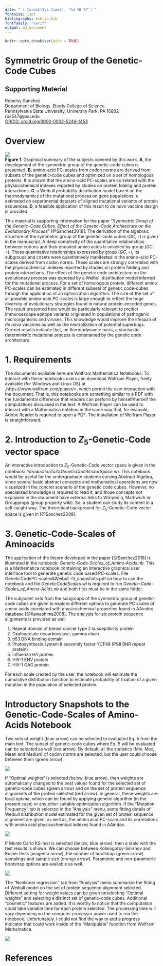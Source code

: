 ```yaml
---
date: "`r format(Sys.time(), '%d %B %Y')`"
fontsize: 11pt
bibliography: biblio.bib
fontfamily: "serif"
output: md_document
---
```


```r
knitr::opts_chunk$set(echo = TRUE)

```

# Symmetric Group of the Genetic-Code Cubes
## Supporting Material
  
  Robersy Sanchez  
  Department of Biology. Eberly College of Science.  
  Pennsylvania State University, University Park, PA 16802  
  rus547@psu.edu  
  [ORCID: orcid.org/0000-0002-5246-1453](https://orcid.org/0000-0002-5246-1453)  

# Overview 
<img src="fig/vacc.png" align="center" />
<br>
**Figure 1**. Graphical summary of the subjects covered by this work. **A**, the
development of the symmetric group of the genetic-code cubes is presented.
**B**, amino-acid PC-scales from codon norms are derived from subsets of the
genetic-code cubes and optimized on a set of homologous proteins. It is shown
that the amino-acid PC-scales are correlated with the physicochemical indexes
reported by studies on protein folding and protein interactions. **C**, a
Weibull probability distribution model based on the thermodynamics of the
mutational process on gene populations is estimated on experimental datasets of
aligned mutational variants of protein sequences. **D**, a feasible application
of this result to de novo vaccine design is provided.

This material is supporting information for the paper "_Symmetric Group of the
Genetic-Code Cubes. Effect of the Genetic-Code Architecture on the Evolutionary
Process_" [@Sanchez2018]. The derivation of the algebraic structure of the
symmetric group of the genetic-code cubes $(GC,\circ)$ is given in the
manuscript. A deep complexity of the quantitative relationships between codons
and their encoded amino acids is unveiled by group $(GC,\circ)$. These
quantitative relationships expressed by group $(GC,\circ)$, its subgroups and
cosets were quantitatively manifested in the amino-acid PC-scales derived from
codon norms. These scales are strongly correlated with the physicochemical
indexes reported by studies on protein folding and protein interactions. The
effect of the genetic code architecture on the evolutionary process was exposed
by a Weibull distribution model inferred for the mutational process. For a set
of homologous protein, different amino PC-scales can be estimated in different
subsets of genetic code-cubes through the application of an optimization
algorithm. The size of the set of all possible amino-acid PC-scales is large
enough to reflect the huge diversity of evolutionary strategies found in natural
protein-encoded genes. The result presented here would be particularly relevant
to predict immunoescape epitope variants originated in populations of pathogenic
microorganisms and viruses. This knowledge would improve the lifespan of _de
novo_ vaccines as well as the neutralization of potential superbugs. Current
results indicate that, on thermodynamic basis, a stochastic deterministic
mutational process is constrained by the genetic code architecture.

# 1. Requirements
The documents available here are Wolfram Mathematica Notebooks. To interact with
these notebooks users can download Wolfram Player, freely available (for Windows
and Linux OS) at ,https://www.wolfram.com/player/>, which permit the user
interaction with the document. That is, this notebooks are something similar to
a PDF with the fundamental difference that readers can perform by
himself/herself the computations discussed in the text. A Wolfram Player can be
used to interact with a Mathematica noteboo in the same way that, for example,
Adobe Reader is required to open a PDF. The installation of Wolfram Player is
straightforward.

# 2. Introduction to $Z_5$-Genetic-Code vector space
An interactive introduction to $Z_5$-Genetic-Code vector space is given in the
notebook: _IntroductionToZ5GeneticCodeVectorSpace.nb_.  This notebook would be useful
for the undergraduate students cursing Abstract Algebra, since several basic
abstract concepts and mathematical operations are now visualized in the concret
scenario of the genetic code cubes. However, no specialized knowledge is
required to read it, and those concepts not explained in the document have
external links to Wikipedia, Mathwork or Groupprops (group property wiki). So, a
student can study its content in a self-taught way. The theoretical background
for $Z_5$-Genetic-Code vector space is given in [@Sanchez2009].

# 3. Genetic-Code-Scales of Aminoacids
The application of the theory developed in the paper [@Sanchez2018] is
illustrated in the notebook:   _Genetic-Code-Scales_of_Amino-Acids.nb_. This is
a Mathematica notebook containing an interactive graphical user interface tool
to generate genetic code based PC-scales. File
GeneticCodePC-scales&Weibull-fit_snapshots.pdf on how to use the notebook and
file _GeneticCodeScales.wl_ is required to run
_Genetic-Code-Scales_of_Amino-Acids.nb_ and both files must be in the same
folder.

  The subjacent sets from the subgroups of the symmetric group of genetic-code
  cubes are given to explore different options to generate PC scales of amino
  acids correlated with physicochemical properties found in AAindex database
  [@Kawashima2008]. The analysis for six protein sequence alignments is provided
  as well:
  
  1) Repeat domain of breast cancer type 2 susceptibility protein  
  2) Oxaloacetate decarboxylase, gamma chain  
  3) p53 DNA binding domain  
  4) Photosynthesis system II assembly factor YCF48 (PSII BNR repeat protein)  
  5) Influenza HA protein  
  6) HIV-1 ENV  protein
  7) HIV-1 GAG protein. 

  For each scale created by the user, the notebook will estimate the cumulative
  distribution function to estimate probability of fixation of a given mutation
  in the population of selected protein.

# Introductory Snapshots to the Genetic-Code-Scales of Amino-Acids Notebook

Two sets of weight (blue arrow) can be selected to evaluated Eq. 5 from the main
text. The subset of genetic-code cubes where Eq. 5 will be evaluated can be
selected as well (red arrow). By default, all the statistics (Min, Max, Mean and
Median) of codon norms are selected, but the user could choose between them
(green arrow).

[<img src="fig/snapshot_1.png" align="center" />](https://github.com/genomaths/GenomeAlgebra_SymmetricGroup/blob/master/GeneticCodePC-scales%26Weibull-fit_snapshots.pdf)

If “Optimal weights” is selected (below, blue arrow), then weights are
automatically changed to the best values found for the selected set of
genetic-code cubes (green arrow) and on the set of protein sequence alignments
of the protein selected (red arrow).  In general, these weights are local
optima, which can be found by applying genetic algorithm (in the present case)
or any other suitable optimization algorithm.  If the “Mutation Frequency” tab
is selected in the “Analysis” menu, some fitting details of Weibull distribution
model estimated for the given set of protein sequence alignment are given, as
well as, the amino acid PC-scale and its correlations with amino acid
physicochemical indexes found in AAindex.

<img src="fig/snapshot_2.png" align="center" />

If Monte Carlo KS-test is selected (below, blue arrow), then a table with the
test results is shown. We can choose between Kolmogorov-Smirnov and Kuiper tests
(magenta arrow), the number of bootstrap (green arrow) samplings and sample size
(orange arrow). Parametric and non-parametric bootstrap options are available as
well.

<img src="fig/snapshot_3.png" align="center" />

The “Nonlinear regression” tab from “Analysis” menu summarize the fitting of
Weibull model on the set of protein sequence alignment selected.  Different
setting for weight values can be given unselecting “Optimal weights” and
selecting a distinct set of genetic-code cubes. Additional “cosmetic” features
are added. It is worthy to notice that the computation could take variable time
for each protein selected. The processing time will vary depending on the
computer processor power used to run the notebook. Unfortunately, I could not
find the way to add a progress indicator that could work inside of the
“Manipulate” function from Wolfram Mathematica.

<img src="fig/snapshot_4.png" align="center" />


# References

